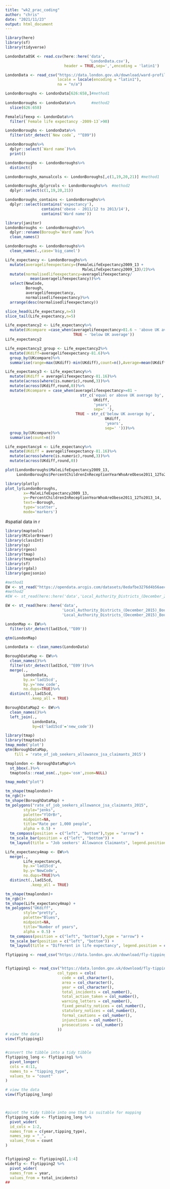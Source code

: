 ```yaml
---
title: "wk2_prac_coding"
author: "chris"
date: "2021/11/23"
output: html_document
---
```



```r
library(here)
library(sf)
library(tidyverse)
```

```r
LondonDataOSK <- read.csv(here::here('data',
                                     'LondonData.csv'),
                          header = TRUE,sep=',',encoding = 'latin1')

LondonData <- read_csv("https://data.london.gov.uk/download/ward-profiles-and-atlas/772d2d64-e8c6-46cb-86f9-e52b4c7851bc/ward-profiles-excel-version.csv",
                       locale = locale(encoding = "latin1"),
                       na = "n/a")
```
```r
LondonBoroughs <- LondonData[626:658,]#method1
  
LondonBoroughs <- LondonData%>%       #method2 
  slice(626:658)

Femalelifeexp <- LondonData%>%
  filter(`Female life expectancy -2009-13`>90)

LondonBoroughs <- LondonData%>%
  filter(str_detect(`New code`, "^E09"))

LondonBoroughs%>%
  dplyr::select(`Ward name`)%>%
  print()

LondonBoroughs <- LondonBoroughs%>%
  distinct()
```


```r
LondonBoroughs_manualcols <- LondonBoroughs[,c(1,19,20,21)] #method1

LondonBoroughs_dplyrcols <- LondonBoroughs%>%  #method2
  dplyr::select(c(1,19,20,21))

LondonBoroughs_contains <- LondonBoroughs%>%
  dplyr::select(contains('expectancy'),
                contains('obese - 2011/12 to 2013/14'),
                contains('Ward name'))
```

```r
library(janitor)
LondonBoroughs <- LondonBoroughs%>%
  dplyr::rename(Borough=`Ward name`)%>%
  clean_names()

LondonBoroughs <- LondonBoroughs%>%
  clean_names(.,case='big_camel')
```

```r
Life_expectancy <- LondonBoroughs%>%
  mutate(averagelifeexpectancy=(FemaleLifeExpectancy2009_13 +
                                  MaleLifeExpectancy2009_13)/2)%>%
  mutate(normalisedlifeexpectancy=averagelifeexpectancy/
           mean(averagelifeexpectancy))%>%
  select(NewCode,
         Borough,
         averagelifeexpectancy,
         normalisedlifeexpectancy)%>%
  arrange(desc(normalisedlifeexpectancy))

slice_head(Life_expectancy,n=5)
slice_tail(Life_expectancy,n=5)
```

```r
Life_expectancy2 <- Life_expectancy%>%
  mutate(UKcompare =case_when(averagelifeexpectancy>81.6 ~ 'above UK average',
                              TRUE ~ 'below UK average'))
Life_expectancy2
```

```r
Life_expectancy2_group <- Life_expectancy2%>%
  mutate(UKdiff=averagelifeexpectancy-81.6)%>%
  group_by(UKcompare)%>%
  summarise(range=max(UKdiff)-min(UKdiff),count=n(),Average=mean(UKdiff))

```

```r
Life_expectancy3 <- Life_expectancy%>%
  mutate(UKdiff = averagelifeexpectancy-81.16)%>%
  mutate(across(where(is.numeric),round,3))%>%
  mutate(across(UKdiff,round,0))%>%
  mutate(UKcompare = case_when(averagelifeexpectancy>=81 ~
                                 str_c('equal or above UK average by',
                                       UKdiff,
                                       'years',
                                       sep=' '),
                               TRUE ~ str_c('below UK average by',
                                            UKdiff,
                                            'years',
                                            sep=' ')))%>%
  group_by(UKcompare)%>%
  summarise(count=n())

```

```r
Life_expectancy4 <- Life_expectancy%>%
  mutate(UKdiff = averagelifeexpectancy-81.16)%>%
  mutate(across(where(is.numeric),round,3))%>%
  mutate(across(UKdiff,round,0))
```

```r
plot(LondonBoroughs$MaleLifeExpectancy2009_13,
     LondonBoroughs$PercentChildrenInReceptionYearWhoAreObese2011_12To2013_14)
```

```r
library(plotly)
plot_ly(LondonBoroughs,
        x=~MaleLifeExpectancy2009_13,
        y=~PercentChildrenInReceptionYearWhoAreObese2011_12To2013_14,
        text=~Borough,
        type='scatter',
        mode='markers')
```


#spatial data in r

```r
library(maptools)
library(RColorBrewer)
library(classInt)
library(sp)
library(rgeos)
library(tmap)
library(tmaptools)
library(sf)
library(rgdal)
library(geojsonio)
```
```r
#method1
EW <- st_read("https://opendata.arcgis.com/datasets/8edafbe3276d4b56aec60991cbddda50_2.geojson")
#method2
#EW <- st_read(here::here('data','Local_Authority_Districts_(December_2015)_Boundaries.geojson' ))

```

```r
EW <- st_read(here::here('data',
                         'Local_Authority_Districts_(December_2015)_Boundaries',
                         'Local_Authority_Districts_(December_2015)_Boundaries.shp'))
```
```r
LondonMap <- EW%>%
  filter(str_detect(lad15cd,'^E09'))

qtm(LondonMap)
```

```r
LondonData <- clean_names(LondonData)

BoroughDataMap <- EW%>%
  clean_names()%>%
  filter(str_detect(lad15cd,'^E09'))%>%
  merge(.,
        LondonData,
        by.x='lad15cd',
        by.y='new_code',
        no.dups=TRUE)%>%
  distinct(.,lad15cd,
           .keep_all = TRUE)

BoroughDataMap2 <- EW%>%
  clean_names()%>%
  left_join(.,
            LondonData,
            by=c('lad15cd'='new_code'))
```

```r
library(tmap)
library(tmaptools)
tmap_mode('plot')
qtm(BoroughDataMap,
    fill = 'rate_of_job_seekers_allowance_jsa_claimants_2015')
```
```r
tmaplondon <- BoroughDataMap%>%
  st_bbox(.)%>%
  tmaptools::read_osm(.,type='osm',zoom=NULL)
```

```r
tmap_mode("plot")

tm_shape(tmaplondon)+
tm_rgb()+
tm_shape(BoroughDataMap) + 
tm_polygons("rate_of_job_seekers_allowance_jsa_claimants_2015", 
        style="jenks",
        palette="YlOrBr",
        midpoint=NA,
        title="Rate per 1,000 people",
        alpha = 0.5) + 
  tm_compass(position = c("left", "bottom"),type = "arrow") + 
  tm_scale_bar(position = c("left", "bottom")) +
  tm_layout(title = "Job seekers' Allowance Claimants", legend.position = c("right", "bottom"))
```

```r
Life_expectancy4map <- EW%>%
  merge(.,
        Life_expectancy4,
        by.x='lad15cd',
        by.y='NewCode',
        no.dups=TRUE)%>%
  distinct(.,lad15cd,
           .keep_all = TRUE)

tm_shape(tmaplondon)+
tm_rgb()+
tm_shape(Life_expectancy4map) + 
tm_polygons("UKdiff", 
        style="pretty",
        palette="Blues",
        midpoint=NA,
        title="Number of years",
        alpha = 0.5) + 
  tm_compass(position = c("left", "bottom"),type = "arrow") + 
  tm_scale_bar(position = c("left", "bottom")) +
  tm_layout(title = "Different in life expectancy", legend.position = c("right", "bottom"))
```
```r
flytipping <- read_csv("https://data.london.gov.uk/download/fly-tipping-incidents/536278ff-a391-4f20-bc79-9e705c9b3ec0/fly-tipping-borough.csv")


flytipping1 <- read_csv("https://data.london.gov.uk/download/fly-tipping-incidents/536278ff-a391-4f20-bc79-9e705c9b3ec0/fly-tipping-borough.csv", 
                       col_types = cols(
                         code = col_character(),
                         area = col_character(),
                         year = col_character(),
                         total_incidents = col_number(),
                         total_action_taken = col_number(),
                         warning_letters = col_number(),
                         fixed_penalty_notices = col_number(),
                         statutory_notices = col_number(),
                         formal_cautions = col_number(),
                         injunctions = col_number(),
                         prosecutions = col_number()
                       ))
# view the data
view(flytipping1)


#convert the tibble into a tidy tibble
flytipping_long <- flytipping1 %>% 
  pivot_longer(
  cols = 4:11,
  names_to = "tipping_type",
  values_to = "count"
)

# view the data
view(flytipping_long)



#pivot the tidy tibble into one that is suitable for mapping
flytipping_wide <- flytipping_long %>% 
  pivot_wider(
  id_cols = 1:2,
  names_from = c(year,tipping_type),
  names_sep = "_",
  values_from = count
)


flytipping2 <- flytipping1[,1:4]
widefly <- flytipping2 %>% 
  pivot_wider(
  names_from = year, 
  values_from = total_incidents)
##

```




